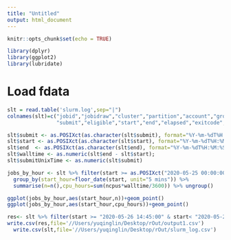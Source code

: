 ```yaml
---
title: "Untitled"
output: html_document
---
```


```r
knitr::opts_chunk$set(echo = TRUE)

library(dplyr)
library(ggplot2)
library(lubridate)
```


# Load fdata
```r
slt = read.table('slurm.log',sep="|")
colnames(slt)=c("jobid","jobidraw","cluster","partition","account","group","gid","user","uid",
                "submit","eligible","start","end","elapsed","exitcode","state","nnodes","ncpus","reqcpus","reqmem","reqgres","reqtres","timelimit","nodelist","jobname")

slt$submit <- as.POSIXct(as.character(slt$submit), format="%Y-%m-%dT%H:%M:%S")
slt$start <- as.POSIXct(as.character(slt$start), format="%Y-%m-%dT%H:%M:%S")
slt$end  <- as.POSIXct(as.character(slt$end), format="%Y-%m-%dT%H:%M:%S")
slt$walltime <- as.numeric(slt$end - slt$start);
slt$submitUnixTime <- as.numeric(slt$submit)
```

```r
jobs_by_hour <- slt %>% filter(start >= as.POSIXct("2020-05-25 00:00:00") & start < as.POSIXct("2020-05-27 00:00:00")) %>%
  group_by(start_hour=floor_date(start, unit="5 mins")) %>%
  summarise(n=n(),cpu_hours=sum(ncpus*walltime/3600)) %>% ungroup()

ggplot(jobs_by_hour,aes(start_hour,n))+geom_point()
ggplot(jobs_by_hour,aes(start_hour,cpu_hours))+geom_point()

```

```r

res<- slt %>% filter(start >= "2020-05-26 14:45:00" & start< "2020-05-26 14:50:00") 
write.csv(res,file='//Users/yuqinglin/Desktop/rOut/output1.csv')
  write.csv(slt,file='//Users/yuqinglin/Desktop/rOut/slurm_log.csv')
```

